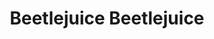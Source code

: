 ---
title: Beetlejuice Beetlejuice
description: After a family tragedy, three generations of the Deetz family return home to Winter River. Still haunted by Beetlejuice, Lydia’s life is turned upside down when her teenage daughter Astrid, accidentally opens the portal to the Afterlife.
rating: 14A
genre:
  - Comedy
  - Horror
length: 1h 45m
cast:
  - Michael Keaton
  - Winona Ryder
  - Catherine O’Hara
showtimes:
  - Oct 25th
  - Oct 26th
  - Oct 17th - 2pm Matinee
poster: ./images/beetlejuice.jpg
trailer: https://www.youtube.com/watch?v=CoZqL9N6Rx4
socialImage: ./images/beetlejuice.jpg
reelAlternative: false
---